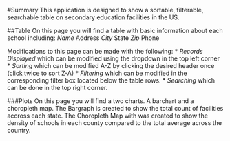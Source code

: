 #Summary
This application is designed to show a sortable, filterable, searchable table on secondary education facilities in the US.

##Table
On this page you will find a table with basic information about each school including:
*Name
*Address
*City
*State
*Zip
*Phone

Modifications to this page can be made with the following:
* *Records Displayed* which can be modified using the dropdown in the top left corner
* *Sorting* which can be modified A-Z by clicking the desired header once (click twice to sort Z-A)
* *Filtering* which can be modified in the corresponding filter box located below the table rows.
* *Searching* which can be done in the top right corner. 

###Plots
On this page you will find a two charts. A barchart and a choropleth map. The Bargraph is created to show the total count of facilities accross each state. The Choropleth Map with was created to show the density of schools in each county compared to the total average across the country.




